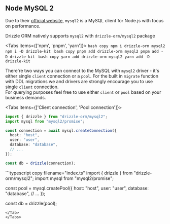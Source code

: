 
## Node MySQL 2 
Due to their [official website](https://github.com/sidorares/node-mysql2), 
`mysql2` is a MySQL client for Node.js with focus on performance.  

Drizzle ORM natively supports `mysql2` with `drizzle-orm/mysql2` package

<Tabs items={['npm', 'pnpm', 'yarn']}>
    <Tab>
    ```bash copy
    npm i drizzle-orm mysql2
    npm i -D drizzle-kit
    ```
    </Tab>
    <Tab> 
    ```bash copy
    pnpm add drizzle-orm mysql2
    pnpm add -D drizzle-kit
    ```
    </Tab>
    <Tab>
    ```bash copy
    yarn add drizzle-orm mysql2
    yarn add -D drizzle-kit
    ```
    </Tab>
</Tabs>

There're two ways you can connect to the MySQL with `mysql2` driver - it's either single `client` connection or a `pool`.
For the built in `migrate` function with DDL migrations we and drivers are strongly encourage you to use single `client` connection.  
For querying purposes feel free to use either `client` or `pool` based on your business demands.

<Tabs items={['Client connection', 'Pool connection']}>
  <Tab>
  ```typescript copy filename="index.ts"
  import { drizzle } from "drizzle-orm/mysql2";
  import mysql from "mysql2/promise";

  const connection = await mysql.createConnection({
    host: "host",
    user: "user",
    database: "database",
    // ...
  });

  const db = drizzle(connection);
  ```
  </Tab>

  <Tab>
  ```typescript copy filename="index.ts"
  import { drizzle } from "drizzle-orm/mysql2";
  import mysql from "mysql2/promise";

  const pool = mysql.createPool({
    host: "host",
    user: "user",
    database: "database",
    // ...
  });

  const db = drizzle(pool);
  ```
  </Tab>
</Tabs>
